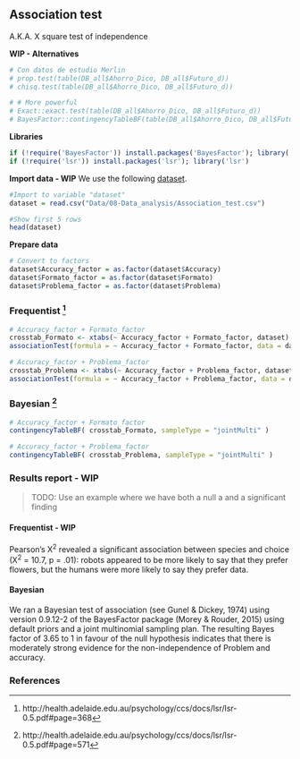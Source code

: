 ## Association test

A.K.A. X square test of independence

**WIP - Alternatives**
```r
# Con datos de estudio Merlin
# prop.test(table(DB_all$Ahorro_Dico, DB_all$Futuro_d))
# chisq.test(table(DB_all$Ahorro_Dico, DB_all$Futuro_d))

# # More powerful
# Exact::exact.test(table(DB_all$Ahorro_Dico, DB_all$Futuro_d))
# BayesFactor::contingencyTableBF(table(DB_all$Ahorro_Dico, DB_all$Futuro_d), sampleType = "indepMulti", fixedMargin = "rows")

```

**Libraries**
```r
if (!require('BayesFactor')) install.packages('BayesFactor'); library('BayesFactor')
if (!require('lsr')) install.packages('lsr'); library('lsr')
```



**Import data - WIP**
We use the following [dataset](Data/08-Data_analysis/Association_test.csv).
```r
#Import to variable "dataset"
dataset = read.csv("Data/08-Data_analysis/Association_test.csv")

#Show first 5 rows
head(dataset)
```

**Prepare data**
```r
# Convert to factors
dataset$Accuracy_factor = as.factor(dataset$Accuracy)
dataset$Formato_factor = as.factor(dataset$Formato)
dataset$Problema_factor = as.factor(dataset$Problema)
```


### Frequentist [^1]
```r
# Accuracy_factor + Formato_factor
crosstab_Formato <- xtabs(~ Accuracy_factor + Formato_factor, dataset); crosstab_Formato
associationTest(formula = ~ Accuracy_factor + Formato_factor, data = dataset )

# Accuracy_factor + Problema_factor
crosstab_Problema <- xtabs(~ Accuracy_factor + Problema_factor, dataset); crosstab_Problema
associationTest(formula = ~ Accuracy_factor + Problema_factor, data = dataset )
```

### Bayesian [^2]
```r
# Accuracy_factor + Formato_factor
contingencyTableBF( crosstab_Formato, sampleType = "jointMulti" ) 

# Accuracy_factor + Problema_factor
contingencyTableBF( crosstab_Problema, sampleType = "jointMulti" ) 

```



### Results report - WIP
> TODO: Use an example where we have both a null a and a significant finding

#### Frequentist - WIP
Pearson’s X^2^ revealed a significant association between species and choice (X^2^ = 10.7, p = .01): robots appeared to be more likely to say that they prefer flowers, but the humans were more likely to say they prefer data.

#### Bayesian
We ran a Bayesian test of association (see Gunel & Dickey, 1974) using version 0.9.12-2 of the BayesFactor package (Morey & Rouder, 2015) using default priors and a joint multinomial sampling plan. The resulting Bayes factor of 3.65 to 1 in favour of the null hypothesis indicates that there is moderately strong evidence for the non-independence of Problem and accuracy.


### References
[^1]: http://health.adelaide.edu.au/psychology/ccs/docs/lsr/lsr-0.5.pdf#page=368  
[^2]: http://health.adelaide.edu.au/psychology/ccs/docs/lsr/lsr-0.5.pdf#page=571  
